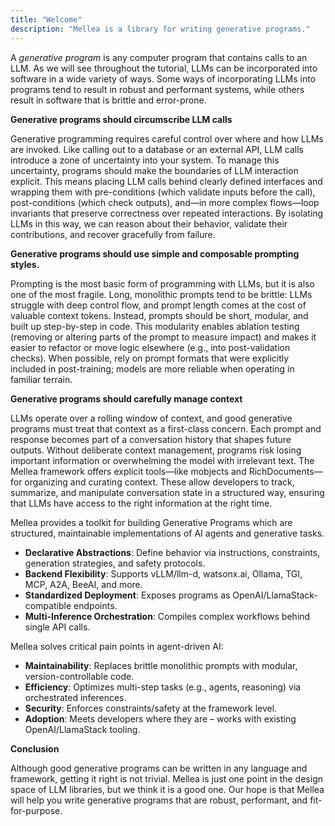 ```yaml
---
title: "Welcome"
description: "Mellea is a library for writing generative programs."
---
```


A _generative program_ is any computer program that contains calls to an LLM. As we will see throughout the tutorial, LLMs can be incorporated into software in a wide variety of ways. Some ways of incorporating LLMs into programs tend to result in robust and performant systems, while others result in software that is brittle and error-prone.

**Generative programs should circumscribe LLM calls**

Generative programming requires careful control over where and how LLMs are invoked. Like calling out to a database or an external API, LLM calls introduce a zone of uncertainty into your system. To manage this uncertainty, programs should make the boundaries of LLM interaction explicit. This means placing LLM calls behind clearly defined interfaces and wrapping them with pre-conditions (which validate inputs before the call), post-conditions (which check outputs), and—in more complex flows—loop invariants that preserve correctness over repeated interactions. By isolating LLMs in this way, we can reason about their behavior, validate their contributions, and recover gracefully from failure.

**Generative programs should use simple and composable prompting styles.**

Prompting is the most basic form of programming with LLMs, but it is also one of the most fragile. Long, monolithic prompts tend to be brittle: LLMs struggle with deep control flow, and prompt length comes at the cost of valuable context tokens. Instead, prompts should be short, modular, and built up step-by-step in code. This modularity enables ablation testing (removing or altering parts of the prompt to measure impact) and makes it easier to refactor or move logic elsewhere (e.g., into post-validation checks). When possible, rely on prompt formats that were explicitly included in post-training; models are more reliable when operating in familiar terrain.

**Generative programs should carefully manage context**

LLMs operate over a rolling window of context, and good generative programs must treat that context as a first-class concern. Each prompt and response becomes part of a conversation history that shapes future outputs. Without deliberate context management, programs risk losing important information or overwhelming the model with irrelevant text. The Mellea framework offers explicit tools—like mobjects and RichDocuments—for organizing and curating context. These allow developers to track, summarize, and manipulate conversation state in a structured way, ensuring that LLMs have access to the right information at the right time.

Mellea provides a toolkit for building Generative Programs which are structured,
maintainable implementations of AI agents and generative tasks.

- **Declarative Abstractions**: Define behavior via instructions, constraints, generation strategies,
  and safety protocols.
- **Backend Flexibility**: Supports vLLM/llm-d, watsonx.ai, Ollama,
  TGI, MCP, A2A, BeeAI, and more.
- **Standardized Deployment**: Exposes programs as OpenAI/LlamaStack-compatible
  endpoints.
- **Multi-Inference Orchestration**: Compiles complex workflows behind single
  API calls.

Mellea solves critical pain points in agent-driven AI:

- **Maintainability**: Replaces brittle monolithic prompts with modular, version-controllable code.
- **Efficiency**: Optimizes multi-step tasks (e.g., agents, reasoning) via orchestrated inferences.
- **Security**: Enforces constraints/safety at the framework level.
- **Adoption**: Meets developers where they are – works with existing OpenAI/LlamaStack tooling.

**Conclusion**

Although good generative programs can be written in any language and framework, getting it right is not trivial. Mellea is just one point in the design space of LLM libraries, but we think it is a good one. Our hope is that Mellea will help you write generative programs that are robust, performant, and fit-for-purpose.
